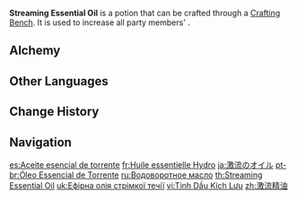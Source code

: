 {{Food Infobox
|id              = 111014
|image           = Item Streaming Essential Oil.png
|type            = Essential Oils
|description     = Grants greater affinity for Hydro, boosting {{Color|Hydro DMG}}. It's a slippery medicine for external use, able to better channel Hydro energy. It has a subtle fragrance.
|quality         = 3
|effectType      = Hydro DMG Up
|effect          = Increases all party members' {{Color|Hydro DMG}} by 25% for 300s.
|eff_att1        = Hydro DMG Bonus
|source1         = [[Alchemy]]
}}
'''Streaming Essential Oil''' is a potion that can be crafted through a [[Crafting Bench]]. It is used to increase all party members' {{Color|Hydro DMG}}.

==Alchemy==
{{Recipe
|type = Crafting
|Frog (Material) = 1
|Lotus Head = 1
|Mora = 100
|sort = Frog (Material);Lotus Head;Mora
}}

==Other Languages==
{{Other Languages
|en      = Streaming Essential Oil
|zhs     = 激流精油
|zhs_rm  = Jīliú Jīngyóu
|zht     = 激流精油
|zht_rm  = Jīliú Jīngyóu
|zh_tl   = Torrent Essential oil
|ja      = 激流のオイル
|ja_rm   = Gekiryuu no Oiru
|ja_tl   = Torrent Oil
|ko      = 격류의 오일
|ko_rm   = Gyeokryu-ui O'il
|ko_tl   = Torrent Oil
|es      = Aceite esencial de torrente
|es_tl   = Torrent Essential Oil
|fr      = Huile essentielle Hydro
|fr_tl   = Hydro Essential Oil
|ru      = Водоворотное масло
|ru_tl   = Vortex Oil
|th      = Streaming Essential Oil
|vi      = Tinh Dầu Kích Lưu
|vi_tl   = 
|de      = Wildwasseröl
|de_tl   = Whitewater Oil
|id      = Streaming Essential Oil
|pt      = Óleo Essencial de Torrente
|pt_tl   = 
|tr      = Akıntı Özütü
|tr_tl   = 
|it      = Olio essenziale idratante
|it_tl   = 
}}

==Change History==
{{Change History|1.0}}

==Navigation==
{{Food Navbox|type=Potions}}

[[es:Aceite esencial de torrente]]
[[fr:Huile essentielle Hydro]]
[[ja:激流のオイル]]
[[pt-br:Óleo Essencial de Torrente]]
[[ru:Водоворотное масло]]
[[th:Streaming Essential Oil]]
[[uk:Ефірна олія стрімкої течії]]
[[vi:Tinh Dầu Kích Lưu]]
[[zh:激流精油]]